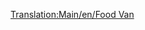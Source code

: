 [[Translation:Main/en/Food Van]]{{Template:Navbox Vagonok/Hu}}
{{Template:Vagonok/Hu
|Name=Ételszállító vagon
|Picture=[[File:en/Foodvan.png]]
|NormalCost=£1,119 ($2,238)
|NormalWeight=22 / 47 t
|NormalCapacity=25 tonna étel
|MonoCost="
|MonoWeight=22 / 52 t
|MonoCapacity=30 tonna étel
|MagCost="
|MagWeight=22 / 54 t
|MagCapacity=32 tonna étel
|Description=Rakományához, az [[Main/hu/Étel|ételhez]] hasonlóan [[Main/en/Éghajlatok/Hu#SzubarktikusSzubarktikus|szubarktikus]] és [[Main/en/Éghajlatok/Hu#Szubtrópusi|szubtrópusi]] éghajlaton elérhető.
}}